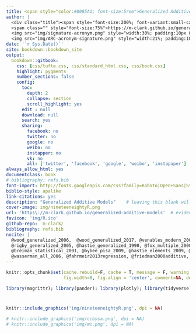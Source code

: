 ```yaml
---
title: <span style="color:#0085A1; font-size:5rem">Generalized Additive Models</span>
author: |
  <div class="title"><span style="font-size:200%; font-variant:small-caps; ">Michael Clark</span><br><br>
  <span class="" style="font-size:75%">https://m-clark.github.io/generalized-additive-models/</span><br><br>
  <img src="img/signature-acronym.png" style="width:30%; padding:10px 0;"> <br>
  <img src="img/ARC-acronym-signature.png" style="width:21%; padding:10px 0;"> </div>
date: '`r Sys.Date()`'
site: bookdown::bookdown_site
output:
  bookdown::gitbook:
    css: [css/tufte.css, css/standard_html.css, css/book.css]
    highlight: pygments
    number_sections: false
    config:
      toc:
        depth: 2
        collapse: section
        scroll_highlight: yes
      edit : null
      download: null
      search: yes
      sharing:
        facebook: no
        twitter: no
        google: no
        weibo: no
        instapper: no
        vk: no
        all: ['twitter', 'facebook', 'google', 'weibo', 'instapaper']
always_allow_html: yes
documentclass: book
# bibliography: refs.bib
font-import: http://fonts.googleapis.com/css?family=Roboto|Open+Sans|Stalemate|Alex+Brush
biblio-style: apalike
link-citations: yes
description: "Generalized Additive Models"    # leaving this blank will actually screw things up in the same way as the url issue; even commenting will
cover-image: img/nineteeneightyR.png
url: 'https\://m-clark.github.io/generalized-additive-models'  # evidently the \: is required or you'll get text in the title/toc area
favicon: 'img/R.ico'
github-repo:  m-clark/
bibliography: refs.bib
nocite: | 
  @wood_generalized_2006,  @wood_generalized_2017, @venables_modern_2002, @rasmussen_gaussian_2006, @hardin_generalized_2012, 
  @rigby_generalized_2005, @hastie_generalized_1990, @fox_multiple_2000, @fox_nonparametric_2000,
  @breiman_statistical_2001, @bybee_pisa_2009, @hastie_elements_2009, @ruppert_semiparametric_2003,
  @wasserman_all_2006, @fahrmeir2013regression, @friedman2000additive, @shalizi2016
---
```

```r
knitr::opts_chunk$set(cache.rebuild=F, cache = T, message = F, warning = F, R.options=list(width=120), 
                      fig.width=8, fig.align = 'center', comment=NA, dev='svglite', dev.args = list(bg = 'transparent'))
```

```r
library(magrittr); library(pander); library(plotly); library(tidyverse); library(lazerhawk); library(broom)
```

#

```r
knitr::include_graphics('img/nineteeneightyR.png', dpi = NA)
```


```r
# knitr::include_graphics('img/ccbysa.png', dpi = NA)
# knitr::include_graphics('img/mc.png', dpi = NA)
```



